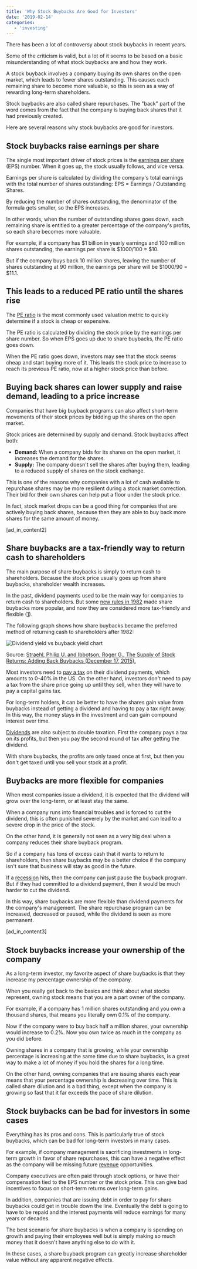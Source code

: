 ```yaml
---
title: 'Why Stock Buybacks Are Good for Investors'
date: '2019-02-14'
categories:
   - 'investing'
---
```


There has been a lot of controversy about stock buybacks in recent years.

Some of the criticism is valid, but a lot of it seems to be based on a basic misunderstanding of what stock buybacks are and how they work.

A stock buyback involves a company buying its own shares on the open market, which leads to fewer shares outstanding. This causes each remaining share to become more valuable, so this is seen as a way of rewarding long-term shareholders.

Stock buybacks are also called share repurchases. The "back" part of the word comes from the fact that the company is buying back shares that it had previously created.

Here are several reasons why stock buybacks are good for investors.

## Stock buybacks raise earnings per share

The single most important driver of stock prices is the [earnings per share](https://stockanalysis.com/term/eps-earnings-per-share/) (EPS) number. When it goes up, the stock usually follows, and vice versa.

Earnings per share is calculated by dividing the company's total earnings with the total number of shares outstanding: EPS = Earnings / Outstanding Shares.

By reducing the number of shares outstanding, the denominator of the formula gets smaller, so the EPS increases.

In other words, when the number of outstanding shares goes down, each remaining share is entitled to a greater percentage of the company's profits, so each share becomes more valuable.

For example, if a company has $1 billion in yearly earnings and 100 million shares outstanding, the earnings per share is $1000/100 = $10.

But if the company buys back 10 million shares, leaving the number of shares outstanding at 90 million, the earnings per share will be $1000/90 = $11.1.

## This leads to a reduced PE ratio until the shares rise

The [PE ratio](https://stockanalysis.com/term/pe-ratio/) is the most commonly used valuation metric to quickly determine if a stock is cheap or expensive.

The PE ratio is calculated by dividing the stock price by the earnings per share number. So when EPS goes up due to share buybacks, the PE ratio goes down.

When the PE ratio goes down, investors may see that the stock seems cheap and start buying more of it. This leads the stock price to increase to reach its previous PE ratio, now at a higher stock price than before.

## Buying back shares can lower supply and raise demand, leading to a price increase

Companies that have big buyback programs can also affect short-term movements of their stock prices by bidding up the shares on the open market.

Stock prices are determined by supply and demand. Stock buybacks affect both:

-  **Demand:** When a company bids for its shares on the open market, it increases the demand for the shares.
-  **Supply:** The company doesn't sell the shares after buying them, leading to a reduced supply of shares on the stock exchange.

This is one of the reasons why companies with a lot of cash available to repurchase shares may be more resilient during a stock market correction. Their bid for their own shares can help put a floor under the stock price.

In fact, stock market drops can be a good thing for companies that are actively buying back shares, because then they are able to buy back more shares for the same amount of money.

\[ad_in_content2\]

## Share buybacks are a tax-friendly way to return cash to shareholders

The main purpose of share buybacks is simply to return cash to shareholders. Because the stock price usually goes up from share buybacks, shareholder wealth increases.

In the past, dividend payments used to be the main way for companies to return cash to shareholders. But some [new rules in 1982](https://www.bloomberg.com/opinion/articles/2018-03-27/congress-would-make-a-mistake-by-banning-share-buybacks) made share buybacks more popular, and now they are considered more tax-friendly and flexible ([1](https://papers.ssrn.com/sol3/papers.cfm?abstract_id=2715098)).

The following graph shows how share buybacks became the preferred method of returning cash to shareholders after 1982:

![Dividend yield vs buyback yield chart](https://stockanalysis.com/wp-content/uploads/2019/02/dividend-yield-vs-buyback-yield-chart.png)

Source: [Straehl, Philip U. and Ibbotson, Roger G., The Supply of Stock Returns: Adding Back Buybacks (December 17, 2015).](https://papers.ssrn.com/sol3/papers.cfm?abstract_id=2715098)

Most investors need to [pay a tax](https://en.wikipedia.org/wiki/Dividend_tax) on their dividend payments, which amounts to 0-40% in the US. On the other hand, investors don't need to pay a tax from the share price going up until they sell, when they will have to pay a capital gains tax.

For long-term holders, it can be better to have the shares gain value from buybacks instead of getting a dividend and having to pay a tax right away. In this way, the money stays in the investment and can gain compound interest over time.

[Dividends](https://stockanalysis.com/how-often-are-dividends-paid/) are also subject to double taxation. First the company pays a tax on its profits, but then you pay the second round of tax after getting the dividend.

With share buybacks, the profits are only taxed once at first, but then you don't get taxed until you sell your stock at a profit.

## Buybacks are more flexible for companies

When most companies issue a dividend, it is expected that the dividend will grow over the long-term, or at least stay the same.

When a company runs into financial troubles and is forced to cut the dividend, this is often punished severely by the market and can lead to a severe drop in the price of the stock.

On the other hand, it is generally not seen as a very big deal when a company reduces their share buyback program.

So if a company has tons of excess cash that it wants to return to shareholders, then share buybacks may be a better choice if the company isn't sure that business will stay as good in the future.

If a [recession](https://stockanalysis.com/who-determines-recessions/) hits, then the company can just pause the buyback program. But if they had committed to a dividend payment, then it would be much harder to cut the dividend.

In this way, share buybacks are more flexible than dividend payments for the company's management. The share repurchase program can be increased, decreased or paused, while the dividend is seen as more permanent.

\[ad_in_content3\]

## Stock buybacks increase your ownership of the company

As a long-term investor, my favorite aspect of share buybacks is that they increase my percentage ownership of the company.

When you really get back to the basics and think about what stocks represent, owning stock means that you are a part owner of the company.

For example, if a company has 1 million shares outstanding and you own a thousand shares, that means you literally own 0.1% of the company.

Now if the company were to buy back half a million shares, your ownership would increase to 0.2%. Now you own twice as much in the company as you did before.

Owning shares in a company that is growing, while your ownership percentage is increasing at the same time due to share buybacks, is a great way to make a lot of money if you hold the shares for a long time.

On the other hand, owning companies that are issuing shares each year means that your percentage ownership is decreasing over time. This is called share dilution and is a bad thing, except when the company is growing so fast that it far exceeds the pace of share dilution.

## Stock buybacks can be bad for investors in some cases

Everything has its pros and cons. This is particularly true of stock buybacks, which can be bad for long-term investors in many cases.

For example, if company management is sacrificing investments in long-term growth in favor of share repurchases, this can have a negative effect as the company will be missing future [revenue](https://stockanalysis.com/term/revenue/) opportunities.

Company executives are often paid through stock options, or have their compensation tied to the EPS number or the stock price. This can give bad incentives to focus on short-term returns over long-term gains.

In addition, companies that are issuing debt in order to pay for share buybacks could get in trouble down the line. Eventually the debt is going to have to be repaid and the interest payments will reduce earnings for many years or decades.

The best scenario for share buybacks is when a company is spending on growth and paying their employees well but is simply making so much money that it doesn't have anything else to do with it.

In these cases, a share buyback program can greatly increase shareholder value without any apparent negative effects.
